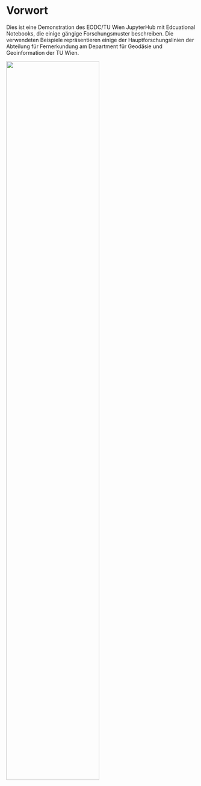 # Vorwort {.unnumbered}

Dies ist eine Demonstration des EODC/TU Wien JupyterHub mit Edcuational Notebooks, die einige gängige Forschungsmuster beschreiben. Die verwendeten Beispiele repräsentieren einige der Hauptforschungslinien der Abteilung für Fernerkundung am Department für Geodäsie und Geoinformation der TU Wien.

![](assets/images/frontmatter-jupyhub.png){width=70%}